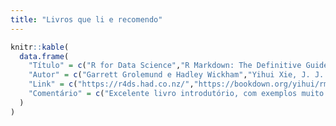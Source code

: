 ```yaml
---
title: "Livros que li e recomendo"
---
```



```r
knitr::kable(
  data.frame(
    "Título" = c("R for Data Science","R Markdown: The Definitive Guide"),
    "Autor" = c("Garrett Grolemund e Hadley Wickham","Yihui Xie, J. J. Allaire e Garrett Grolemund"),
    "Link" = c("https://r4ds.had.co.nz/","https://bookdown.org/yihui/rmarkdown/"),
    "Comentário" = c("Excelente livro introdutório, com exemplos muito bons e exercícios desafiadores","Livro essencial para quem quer iniciar a elaboração de documentos em rmarkdown, seja para criar sites, artigos ou trabalhos de faculdade")
  )
)

```


